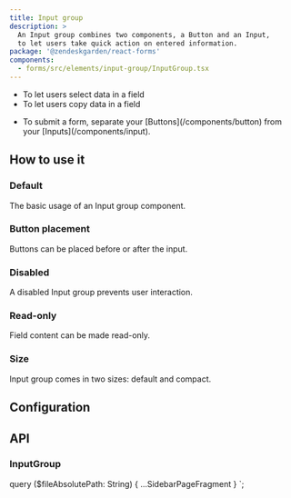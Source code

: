 ```yaml
---
title: Input group
description: >
  An Input group combines two components, a Button and an Input,
  to let users take quick action on entered information.
package: '@zendeskgarden/react-forms'
components:
  - forms/src/elements/input-group/InputGroup.tsx
---
```


<Usage>
  <Use>
    <ul>
      <li>To let users select data in a field</li>
      <li>To let users copy data in a field</li>
    </ul>
  </Use>
  <Misuse>
    <ul>
      <li>
        <Markdown>
          To submit a form, separate your [Buttons](/components/button) from your
          [Inputs](/components/input).
        </Markdown>
      </li>
    </ul>
  </Misuse>
</Usage>

## How to use it

### Default

The basic usage of an Input group component.


<CodeExample code={InputGroupCode}>
  <InputGroup />
</CodeExample>

### Button placement

Buttons can be placed before or after the input.


<CodeExample code={ButtonPlacementCode}>
  <ButtonPlacement />
</CodeExample>

### Disabled

A disabled Input group prevents user interaction.


<CodeExample code={DisabledCode}>
  <Disabled />
</CodeExample>

### Read-only

Field content can be made read-only.


<CodeExample code={ReadonlyCode}>
  <Readonly />
</CodeExample>

### Size

Input group comes in two sizes: default and compact.


<CodeExample code={SizeCode}>
  <Size />
</CodeExample>

## Configuration

<Configuration reactPackage={props.data.mdx.package} components={props.data.mdx.components} />

## API

### InputGroup

<Component components={props.data.mdx.components} componentName="inputGroup" />

<PropSheet components={props.data.mdx.components} componentName="inputGroup" />


  query ($fileAbsolutePath: String) {
    ...SidebarPageFragment
  }
`;
